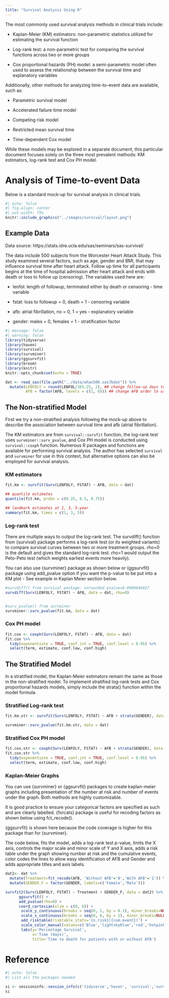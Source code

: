 ```yaml
---
title: "Survival Analysis Using R"
---
```


The most commonly used survival analysis methods in clinical trials include:

-   Kaplan-Meier (KM) estimators: non-parametric statistics utilized for estimating the survival function

-   Log-rank test: a non-parametric test for comparing the survival functions across two or more groups

-   Cox proportional hazards (PH) model: a semi-parametric model often used to assess the relationship between the survival time and explanatory variables

Additionally, other methods for analyzing time-to-event data are available, such as:

-   Parametric survival model

-   Accelerated failure time model

-   Competing risk model

-   Restricted mean survival time

-   Time-dependent Cox model

While these models may be explored in a separate document, this particular document focuses solely on the three most prevalent methods: KM estimators, log-rank test and Cox PH model.

# Analysis of Time-to-event Data

Below is a standard mock-up for survival analysis in clinical trials.

```r
#| echo: false
#| fig-align: center
#| out-width: 75%
knitr::include_graphics("../images/survival/layout.png")   
```

## Example Data

Data source: https://stats.idre.ucla.edu/sas/seminars/sas-survival/

The data include 500 subjects from the Worcester Heart Attack Study. This study examined several factors, such as age, gender and BMI, that may influence survival time after heart attack. Follow up time for all participants begins at the time of hospital admission after heart attack and ends with death or loss to follow up (censoring). The variables used here are:

-   lenfol: length of followup, terminated either by death or censoring - time variable

-   fstat: loss to followup = 0, death = 1 - censoring variable

-   afb: atrial fibrillation, no = 0, 1 = yes - explanatory variable

-   gender: males = 0, females = 1 - stratification factor

```r
#| message: false
#| warning: false
library(tidyverse)
library(haven)
library(survival)
library(survminer)
library(ggsurvfit)
library(broom)
library(knitr)
knitr::opts_chunk$set(echo = TRUE)

dat <- read_sas(file.path("../data/whas500.sas7bdat")) %>%
  mutate(LENFOLY = round(LENFOL/365.25, 2), ## change follow-up days to years for better visualization
         AFB = factor(AFB, levels = c(1, 0))) ## change AFB order to use "Yes" as the reference group to be consistent with SAS

```

## The Non-stratified Model

First we try a non-stratified analysis following the mock-up above to describe the association between survival time and afb (atrial fibrillation).

The KM estimators are from `survival::survfit` function, the log-rank test uses `survminer::surv_pvalue`, and Cox PH model is conducted using `survival::coxph` function. Numerous R packages and functions are available for performing survival analysis. The author has selected `survival` and `survminer` for use in this context, but alternative options can also be employed for survival analysis.

### KM estimators

```r
fit.km <- survfit(Surv(LENFOLY, FSTAT) ~ AFB, data = dat)

## quantile estimates
quantile(fit.km, probs = c(0.25, 0.5, 0.75)) 

## landmark estimates at 1, 3, 5-year
summary(fit.km, times = c(1, 3, 5)) 

```

### Log-rank test

There are multiple ways to output the log-rank test. The survdiff() function from {survival} package performs a log-rank test (or its weighted variants) to compare survival curves between two or more treatment groups. rho=0 is the default and gives the standard log-rank test. rho=1 would output the Peto-Peto test (which weights earliest events more heavily).

You can also use {survminer} package as shown below or {ggsurvfit} package using add_pvalue option if you want the p-value to be put into a KM plot - See example in Kaplan Meier section below.

```r
#survdiff() from survival package: unrounded pvalue=0.0009646027
survdiff(Surv(LENFOLY, FSTAT) ~ AFB, data = dat, rho=0)


#surv_pvalue() from survminer
survminer::surv_pvalue(fit.km, data = dat)
```

### Cox PH model

```r
fit.cox <- coxph(Surv(LENFOLY, FSTAT) ~ AFB, data = dat)
fit.cox %>% 
  tidy(exponentiate = TRUE, conf.int = TRUE, conf.level = 0.95) %>%
  select(term, estimate, conf.low, conf.high)
```

## The Stratified Model

In a stratified model, the Kaplan-Meier estimators remain the same as those in the non-stratified model. To implement stratified log-rank tests and Cox proportional hazards models, simply include the strata() function within the model formula.

### Stratified Log-rank test

```r
fit.km.str <- survfit(Surv(LENFOLY, FSTAT) ~ AFB + strata(GENDER), data = dat)

survminer::surv_pvalue(fit.km.str, data = dat)
```

### Stratified Cox PH model

```r
fit.cox.str <- coxph(Surv(LENFOLY, FSTAT) ~ AFB + strata(GENDER), data = dat)
fit.cox.str %>% 
  tidy(exponentiate = TRUE, conf.int = TRUE, conf.level = 0.95) %>%
  select(term, estimate, conf.low, conf.high)
```

### Kaplan-Meier Graphs

You can use {survminer} or {ggsurvfit} packages to create kaplan-meier graphs including presentation of the number at risk and number of events under the graph. Both methods are highly customizable.

It is good practice to ensure your categorical factors are specified as such and are clearly labelled. {forcats} package is useful for recoding factors as shown below using fct_recode().

{ggsurvfit} is shown here because the code coverage is higher for this package than for {survminer}.

The code below, fits the model, adds a log-rank test p-value, limits the X axis, controls the major scale and minor scale of Y and X axis, adds a risk table under the graph showing number at risk and the cumulative events, color codes the lines to allow easy identification of AFB and Gender and adds appropriate titles and axis labels.

```r

dat2<- dat %>%
  mutate(Treatment=fct_recode(AFB, 'Without AFB'='0','With AFB'='1')) %>% 
  mutate(GENDER_F = factor(GENDER, labels=c('Female','Male')))

survfit2(Surv(LENFOLY, FSTAT) ~ Treatment + GENDER_F, data = dat2) %>% 
      ggsurvfit() + 
      add_pvalue(rho=0) +
      coord_cartesian(xlim = c(0, 6)) +
       scale_y_continuous(breaks = seq(0, 1, by = 0.1), minor_breaks=NULL) +
       scale_x_continuous(breaks = seq(0, 6, by = 1), minor_breaks=NULL) +
       add_risktable(risktable_stats='{n.risk}({cum.event})') +
       scale_color_manual(values=c('Blue','lightskyblue','red','hotpink')) +
       labs(y='Percentage Survival',
            x='Time (days)',
            title='Time to death for patients with or without AFB')
```

# Reference

```r
#| echo: false
#| List all the packages needed

si <- sessioninfo::session_info(c('tidyverse','haven', 'survival','survminer','ggsurvfit','broom','knitr' )) 
si
```
